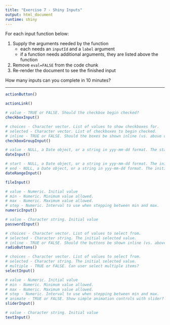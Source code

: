 ```yaml
---
title: "Exercise 7 - Shiny Inputs"
output: html_document
runtime: shiny
---
```


For each input function below: 

1. Supply the arguments needed by the function
    + each needs an `inputId` and a `label` argument
    + if a function needs additional arguments, they are listed above the function
2. Remove `eval=FALSE` from the code chunk
3. Re-render the document to see the finished input

How many inputs can you complete in 10 minutes?

***

```r
actionButton()
```

```r
actionLink()
```

```r
# value - TRUE or FALSE. Should the checkbox begin checked?
checkboxInput()
```

```r
# choices - Character vector. List of values to show checkboxes for.
# selected - Character vector. List of checkboxes to begin checked.
# inline - TRUE or FALSE. Should the boxes be shown inline (vs. above one another)?
checkboxGroupInput()
```

```r
# value - NULL, a Date object, or a string in yyy-mm-dd format. The starting date.
dateInput()
```

```r
# start - NULL, a Date object, or a string in yyy-mm-dd format. The initial start date.
# end - NULL, a Date object, or a string in yyy-mm-dd format. The initial end date.
dateRangeInput()
```

```r
fileInput()
```

```r
# value - Numeric. Initial value
# min - Numeric. Minimum value allowed.
# max - Numeric. Maximum value allowed.
# step - Numeric. Interval to use when stepping between min and max.
numericInput()
```

```r
# value - Character string. Initial value
passwordInput()
```

```r
# choices - Character vector. List of values to select from.
# selected - Character string. The initial selected value.
# inline - TRUE or FALSE. Should the buttons be shown inline (vs. above one another)?
radioButtons()
```

```r
# choices - Character vector. List of values to select from.
# selected - Character string. The initial selected value.
# multiple - TRUE or FALSE. Can user select multiple items?
selectInput()
```

```r
# value - Numeric. Initial value
# min - Numeric. Minimum value allowed.
# max - Numeric. Maximum value allowed.
# step - Numeric. Interval to use when stepping between min and max.
# animate - TRUE or FALSE. Show simple animation controls with slider?
sliderInput()
```

```r
# value - Character string. Initial value
textInput()
```
